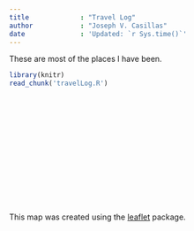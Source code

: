 ```yaml
---
title             : "Travel Log"
author            : "Joseph V. Casillas"
date              : 'Updated: `r Sys.time()`'
---
```


These are most of the places I have been. 

```r
library(knitr)
read_chunk('travelLog.R')
```

</br>

```r
```

</br>

```r
```

</br>

```r
```

</br>

```r
```

</br>

This map was created using the [leaflet](http://rstudio.github.io/leaflet/) package. 


```r
```


